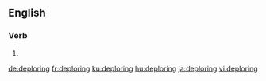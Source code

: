 
==English==

===Verb===
{{head|en|present participle}}

# {{present participle of|deplore|lang=en}}

[[de:deploring]]
[[fr:deploring]]
[[ku:deploring]]
[[hu:deploring]]
[[ja:deploring]]
[[vi:deploring]]